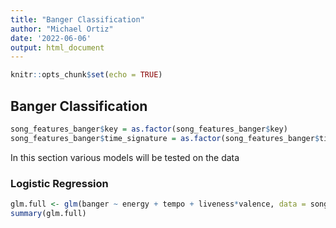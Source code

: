 ```yaml
---
title: "Banger Classification"
author: "Michael Ortiz"
date: '2022-06-06'
output: html_document
---
```


```r
knitr::opts_chunk$set(echo = TRUE)
```

## Banger Classification

```r
song_features_banger$key = as.factor(song_features_banger$key)
song_features_banger$time_signature = as.factor(song_features_banger$time_signature)
```

In this section various models will be tested on the data

### Logistic Regression

```r
glm.full <- glm(banger ~ energy + tempo + liveness*valence, data = song_features_banger, family = binomial)
summary(glm.full)
```

